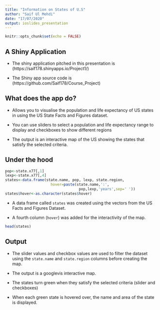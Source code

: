 ```yaml
---
title: "Information on States of U.S"
author: "Saif Ul Mehdi"
date: "17/07/2020"
output: ioslides_presentation
---
```


```r
knitr::opts_chunk$set(echo = FALSE)
```

## A Shiny Application

- The shiny application pitched in this presentation is (https://saif178.shinyapps.io/Project1/)

- The Shiny app source code is (https://github.com/Saif178/Course_Project)

## What does the app do?
- Allows you to visualise the population and life expectancy of US states in using the US State Facts and Figures dataset. 

- You can use sliders to select a population and life expectancy range to display and checkboxes to show different regions

- The output is an interactive map of the US showing the states that satisfy the selected criteria.

## Under the hood
```r
pop<-state.x77[,1]
lexp<-state.x77[,4]
states<-data.frame(state.name, pop, lexp, state.region,
                     hover=paste(state.name,':', 
                                  pop,lexp,'years',sep=' '))
states$hover<-as.character(states$hover)
```

- A data frame called `states` was created using the vectors from the US Facts and Figures Dataset.

- A fourth column (`hover`) was added for the interactivity of the map.

```r
head(states)
```

## Output
- The slider values and checkbox values are used to filter the dataset using the `state.name` and `state.region` columns before creating the map.

- The output is a googlevis interactive map.

- The states turn green when they satisfy the selected criteria (slider and checkboxes)

- When each green state is hovered over, the name and area of the state is displayed.
